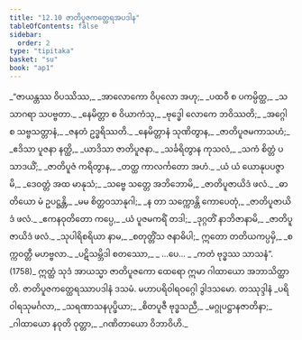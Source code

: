 ```yaml
---
title: "12.10 ဇာတိပူဇကတ္ထေရအပဒါန"
tableOfContents: false
sidebar:
  order: 2
type: "tipitaka"
basket: "su"
book: "ap1"
---
```



<DynamicBreadcrumb />

<Division number="82" book="ap1">

<Paragraph number="2040" type="verses" book="ap1">
_“ဇာယန္တဿ ဝိပဿိဿ,_  
_အာလောကော ဝိပုလော အဟု;_  
_ပထဝီ စ ပကမ္ပိတ္ထ,_  
_သသာဂရာ သပဗ္ဗတာ._  

</Paragraph>

</Division>
<Division number="83" book="ap1">

<Paragraph number="2041" type="verses" book="ap1">
_နေမိတ္တာ စ ဝိယာကံသု,_  
_ဗုဒ္ဓေါ လောကေ ဘဝိဿတိ;_  
_အဂ္ဂေါ စ သဗ္ဗသတ္တာနံ,_  
_ဇနတံ ဥဒ္ဓရိဿတိ._  

</Paragraph>

</Division>
<Division number="84" book="ap1">

<Paragraph number="2042" type="verses" book="ap1">
_နေမိတ္တာနံ သုဏိတွာန,_  
_ဇာတိပူဇမကာသဟံ;_  
_ဧဒိသာ ပူဇနာ နတ္ထိ,_  
_ယာဒိသာ ဇာတိပူဇနာ._  

</Paragraph>

</Division>
<Division number="85" book="ap1">

<Paragraph number="2043" type="verses" book="ap1">
_သင်္ခရိတွာန ကုသလံ,_  
_သကံ စိတ္တံ ပသာဒယိံ;_  
_ဇာတိပူဇံ ကရိတွာန,_  
_တတ္ထ ကာလင်္ကတော အဟံ._  

</Paragraph>

</Division>
<Division number="86" book="ap1">

<Paragraph number="2044" type="verses" book="ap1">
_ယံ ယံ ယောနုပပဇ္ဇာမိ,_  
_ဒေဝတ္တံ အထ မာနုသံ;_  
_သဗ္ဗေ သတ္တေ အဘိဘောမိ,_  
_ဇာတိပူဇာယိဒံ ဖလံ._  

</Paragraph>

</Division>
<Division number="87" book="ap1">

<Paragraph number="2045" type="verses" book="ap1">
_ဓာတိယော မံ ဥပဋ္ဌန္တိ,_  
_မမ စိတ္တဝသာနုဂါ;_  
_န တာ သက္ကောန္တိ ကောပေတုံ,_  
_ဇာတိပူဇာယိဒံ ဖလံ._  

</Paragraph>

</Division>
<Division number="88" book="ap1">

<Paragraph number="2046" type="verses" book="ap1">
_ဧကနဝုတိတော ကပ္ပေ,_  
_ယံ ပူဇမကရိံ တဒါ;_  
_ဒုဂ္ဂတိံ နာဘိဇာနာမိ,_  
_ဇာတိပူဇာယိဒံ ဖလံ._  

</Paragraph>

</Division>
<Division number="89" book="ap1">

<Paragraph number="2047" type="verses" book="ap1">
_သုပါရိစရိယာ နာမ,_  
_စတုတ္တိံသ ဇနာဓိပါ;_  
ဣတော တတိယကပ္ပမှိ,_  
_စက္ကဝတ္တီ မဟဗ္ဗလာ._  

</Paragraph>

</Division>
<Division number="90" book="ap1">

<Paragraph number="2048" type="verses" book="ap1">
_ပဋိသမ္ဘိဒါ စတဿော,_  
_ …ပေ… _  
_ကတံ ဗုဒ္ဓဿ သာသနံ”. (1758)_  

</Paragraph>

<Paragraph number="2049" book="ap1">
ဣတ္ထံ သုဒံ အာယသ္မာ ဇာတိပူဇကော ထေရော ဣမာ ဂါထာယော အဘာသိတ္ထာတိ.

</Paragraph>
</Division>

<Paragraph number="2050" type="center" book="ap1">
ဇာတိပူဇကတ္ထေရဿာပဒါနံ ဒသမံ.



</Paragraph>

<Paragraph number="2051" type="center" book="ap1">
မဟာပရိဝါရဝဂ္ဂေါ ဒွါဒသမော.



</Paragraph>

<Paragraph number="2052" type="center" book="ap1">
တဿုဒ္ဒါနံ


</Paragraph>

<Paragraph number="2053" type="verses" book="ap1">
_ပရိဝါရသုမင်္ဂလာ,_  
_သရဏာသနပုပ္ဖိယာ;_  
_စိတပူဇီ ဗုဒ္ဓသညီ,_  
_မဂ္ဂုပဋ္ဌာနဇာတိနာ;_  
_ဂါထာယော နဝုတိ ဝုတ္တာ,_  
_ဂဏိတာယော ဝိဘာဝိဟိ._
</Paragraph>